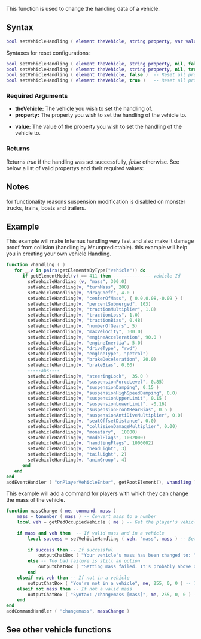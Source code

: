 {{Server function}} 
 
This function is used to change the handling data of a vehicle.

==Syntax== 
<syntaxhighlight lang="lua">
bool setVehicleHandling ( element theVehicle, string property, var value ) 
</syntaxhighlight>

Syntaxes for reset configurations:
<syntaxhighlight lang="lua">
bool setVehicleHandling ( element theVehicle, string property, nil, false )  -- Reset one property to model handling value
bool setVehicleHandling ( element theVehicle, string property, nil, true )   -- Reset one property to GTA default value
bool setVehicleHandling ( element theVehicle, false )  -- Reset all properties to model handling value
bool setVehicleHandling ( element theVehicle, true )   -- Reset all properties to GTA default value
</syntaxhighlight> 

===Required Arguments=== 
*'''theVehicle:''' The vehicle you wish to set the handling of.
*'''property:''' The property you wish to set the handling of the vehicle to.
{{Handling Properties}}
*'''value:''' The value of the property you wish to set the handling of the vehicle to.

===Returns===
Returns ''true'' if the handling was set successfully, ''false'' otherwise. See below a list of valid propertys and their required values:

==Notes==
for functionality reasons suspension modification is disabled on monster trucks, trains, boats and trailers.

==Example==
This example will make Infernus handling very fast and also make it damage proof from collision (handling by Mr.unpredictable).
this example will help you in creating your own vehicle Handling.
<section name="Server" class="server" show="true">
<syntaxhighlight lang="lua">
function vhandling ( )
   for _,v in pairs(getElementsByType("vehicle")) do
      if getElementModel(v) == 411 then -------------- vehicle Id
        setVehicleHandling (v, "mass", 300.0)
        setVehicleHandling(v, "turnMass", 200)
        setVehicleHandling(v, "dragCoeff", 4.0 )
        setVehicleHandling(v, "centerOfMass", { 0.0,0.08,-0.09 } )
        setVehicleHandling(v, "percentSubmerged", 103)
        setVehicleHandling(v, "tractionMultiplier", 1.8)
        setVehicleHandling(v, "tractionLoss", 1.0)
        setVehicleHandling(v, "tractionBias", 0.48)
        setVehicleHandling(v, "numberOfGears", 5)
        setVehicleHandling(v, "maxVelocity", 300.0)
        setVehicleHandling(v, "engineAcceleration", 90.0 )
        setVehicleHandling(v, "engineInertia", 5.0)
        setVehicleHandling(v, "driveType", "rwd")
        setVehicleHandling(v, "engineType", "petrol")
        setVehicleHandling(v, "brakeDeceleration", 20.0)
        setVehicleHandling(v, "brakeBias", 0.60)
        -----abs----
        setVehicleHandling(v, "steeringLock",  35.0 )
        setVehicleHandling(v, "suspensionForceLevel", 0.85)
        setVehicleHandling(v, "suspensionDamping", 0.15 )
        setVehicleHandling(v, "suspensionHighSpeedDamping", 0.0)
        setVehicleHandling(v, "suspensionUpperLimit", 0.15 )
        setVehicleHandling(v, "suspensionLowerLimit", -0.16)
        setVehicleHandling(v, "suspensionFrontRearBias", 0.5 )
        setVehicleHandling(v, "suspensionAntiDiveMultiplier", 0.0)
        setVehicleHandling(v, "seatOffsetDistance", 0.0)
        setVehicleHandling(v, "collisionDamageMultiplier", 0.00)
        setVehicleHandling(v, "monetary",  10000)
        setVehicleHandling(v, "modelFlags", 1002000)
        setVehicleHandling(v, "handlingFlags", 1000002)
        setVehicleHandling(v, "headLight", 3)
        setVehicleHandling(v, "tailLight", 2)
        setVehicleHandling(v, "animGroup", 4)
      end
   end
end
addEventHandler ( "onPlayerVehicleEnter", getRootElement(), vhandling )
</syntaxhighlight></section>

This example will add a command for players with which they can change the mass of the vehicle.
<section name="Server" class="server" show="true">	 
<syntaxhighlight lang="lua">
function massChange ( me, command, mass )
    mass = tonumber ( mass ) -- Convert mass to a number
    local veh = getPedOccupiedVehicle ( me ) -- Get the player's vehicle
    
    if mass and veh then  -- If valid mass and in a vehicle
        local success = setVehicleHandling ( veh, "mass", mass ) -- Set the vehicle's mass, and check if successful
        
        if success then -- If successful
            outputChatBox ( "Your vehicle's mass has been changed to: "..mass.." kg", me, 0, 255, 0 ) -- Notify the player of success
        else -- Too bad failure is still an option
            outputChatBox ( "Setting mass failed. It's probably above or below allowed limits", me, 255, 0, 0 ) -- Notify the player of failure, and give a possible reason
        end
    elseif not veh then -- If not in a vehicle
        outputChatBox ( "You're not in a vehicle", me, 255, 0, 0 ) -- Tell the player; He / she obviously doesn't know
    elseif not mass then -- If not a valid mass
        outputChatBox ( "Syntax: /changemass [mass]", me, 255, 0, 0 ) -- Tell the player the proper syntax
    end
end
addCommandHandler ( "changemass", massChange )
</syntaxhighlight></section>

==See other vehicle functions==
{{Vehicle functions}}